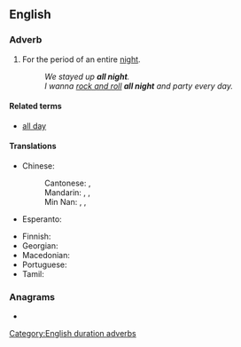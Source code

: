 {{also|all-night}}
==English==

===Adverb===
{{en-adv|-}}

# For the period of an entire [[night]].
#: ''We stayed up '''all night'''.''
#: ''I wanna [[rock and roll]] '''all night''' and party every day.''

====Related terms====
* [[all day]]

====Translations====
{{trans-top|entire night}}
* Chinese:
*: Cantonese: {{t|yue|成晚|tr=seng4 maan5|sc=Hani}}, {{t|yue|通宵|tr=tung1 siu1|sc=Hani}}
*: Mandarin: {{t+|cmn|整夜|tr=zhěngyè}}, {{t+|cmn|徹夜|tr=chèyè|sc=Hani}}, {{t+|cmn|通宵|tr=tōngxiāo|sc=Hani}}
*: Min Nan: {{t|nan|透暝|tr=thàu-mê, thàu-mî}}, {{t|nan|規暝}}, {{t|nan|规暝|tr=kui-mê, kui-mî}}
* Esperanto: {{t|eo|tutnokte}}
{{trans-mid}}
* Finnish: {{t+|fi|koko}}
* Georgian: {{t|ka|მთელი ღამე შეუწყვეტლივ}}
* Macedonian: {{t|mk|[[цела]] [[ноќ]]}}
* Portuguese: {{t|pt|[[a]] [[noite]] [[toda]]/[[inteira]]}}
* Tamil: {{t-needed|ta}}
{{trans-bottom}}

===Anagrams===
* {{anagrams|en|Allthing}}

[[Category:English duration adverbs]]